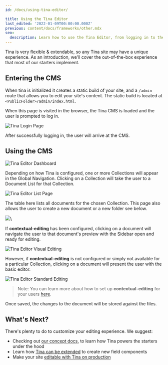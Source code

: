 ```yaml
---
id: /docs/using-tina-editor/

title: Using the Tina Editor
last_edited: '2022-01-09T00:00:00.000Z'
previous: content/docs/frameworks/other.mdx
seo:
  description: Learn how to use the Tina Editor, from logging in to the admin interface to managing your content through the visual editing interface
---
```


Tina is very flexible & extendable, so any Tina site may have a unique experience. As an introduction, we'll cover the out-of-the-box experience that most of our starters implement.

## Entering the CMS

When tina is initialized it creates a static build of your site, and a `/admin` route that allows you to edit your site's content. The static build is located at `<PublicFolder>/admin/index.html`.

When this page is visited in the browser, the Tina CMS is loaded and the user is prompted to log in.

![Tina Login Page](/img/tina-login.png)

After successfully logging in, the user will arrive at the CMS.

## Using the CMS

![Tina Editor Dashboard](/img/tina-dashboard.png)

Depending on how Tina is configured, one or more Collections will appear in the Global Navigation. Clicking on a Collection will take the user to a Document List for that Collection.

![Tina Editor List Page](/img/tina-list-page.png)

The table here lists all documents for the chosen Collection. This page also allows the user to create a new document or a new folder see below.

![](/img/docs/add-folder-tinacms_c8pxte.png)\

If **contextual-editing** has been configured, clicking on a document will navigate the user to that document's preview with the Sidebar open and ready for editing.

![Tina Editor Visual Editing](/img/docs/contextual-editing.png)

However, if **contextual-editing** is not configured or simply not available for a particular Collection, clicking on a document will present the user with the basic editor.

![Tina Editor Standard Editing](/img/tina-standard-editing.png)

> Note: You can learn more about how to set up **contextual-editing** for your users [here](/docs/contextual-editing/overview).

Once saved, the changes to the document will be stored against the files.

## What's Next?

There's plenty to do to customize your editing experience. We suggest:

- Checking out [our concept docs](/docs/schema/), to learn how Tina powers the starters under the hood
- Learn how [Tina can be extended](/docs/extending-tina/overview) to create new field components
- Make your site [editable with Tina on production](/docs/tina-cloud/)
